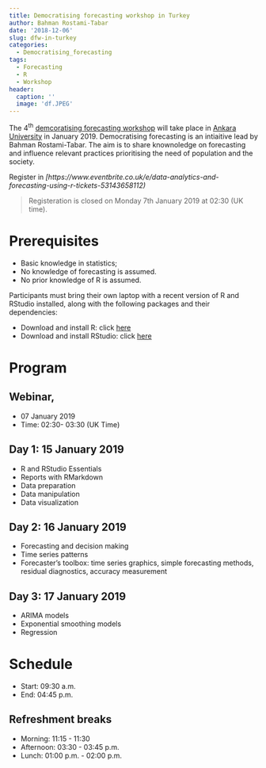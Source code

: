 ```yaml
---
title: Democratising forecasting workshop in Turkey
author: Bahman Rostami-Tabar
date: '2018-12-06'
slug: dfw-in-turkey
categories:
  - Democratising_forecasting
tags:
  - Forecasting
  - R
  - Workshop
header:
  caption: ''
  image: 'df.JPEG'
---
```


The 4^th^ [demcoratising forecasting workshop](https://www.bahmanrt.com/#democtarisingf)  will take place in [Ankara University](https://en.ankara.edu.tr/) in January 2019.
Democratising forecasting is an intiaitive lead by Bahman Rostami-Tabar. The aim is to share knownoledge on forecasting and influence relevant practices prioritising the need of population and the society.

Register in *[https://www.eventbrite.co.uk/e/data-analytics-and-forecasting-using-r-tickets-53143658112)*

>Registeration is closed on Monday 7th January 2019 at 02:30 (UK time).

# Prerequisites

- Basic knowledge in statistics;
- No knowledge of forecasting is assumed.
- No prior knowledge of R is assumed.

Participants must bring their own laptop with a recent version of R and RStudio installed, along with the following packages and their dependencies:

- Download and install R: click [here](https://cloud.r-project.org/)
- Download and install RStudio: click [here](https://www.rstudio.com/products/rstudio/download/#download)

# Program

## Webinar, 
  - 07 January 2019
  - Time: 02:30- 03:30 (UK Time)

## Day 1: 15 January 2019

  - R and RStudio Essentials
  - Reports with RMarkdown
  - Data preparation
  - Data manipulation
  - Data visualization

## Day 2: 16 January 2019

  - Forecasting and decision making
  - Time series patterns
  - Forecaster's toolbox: time series graphics, simple forecasting methods, residual diagnostics, accuracy measurement
  
## Day 3: 17 January 2019

- ARIMA models
- Exponential smoothing models
- Regression

# Schedule

- Start: 09:30 a.m.
- End: 04:45 p.m.

## Refreshment breaks

- Morning: 11:15 - 11:30
- Afternoon: 03:30 - 03:45 p.m.
- Lunch: 01:00 p.m. - 02:00 p.m.


